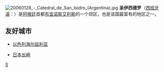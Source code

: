 {{coord|38|28|S|58|31|W|display=title}}
[[File:20060128_-_Catedral_de_San_Isidro_(Argentina).jpg|thumb]]
'''圣伊西德罗'''（[[西班牙语|西班牙语]]：'''{{lang|es|San Isidro}}'''）是[[阿根廷|阿根廷]]首都[[布宜诺斯艾利斯|布宜诺斯艾利斯]]的一个郊区，也是该国最富有的地区之一。

==友好城市==
*{{border|[[File:Flag_of_Israel.svg|25px]]}}[[以色列|以色列]][[海尔兹利亚|海尔兹利亚]]
*{{border|[[File:Flag_of_Japan.svg|25px]]}}[[日本|日本]][[长崎|长崎]]

{{Argentina-geo-stub}}

[[Category:布宜諾斯艾利斯省城市|S]]